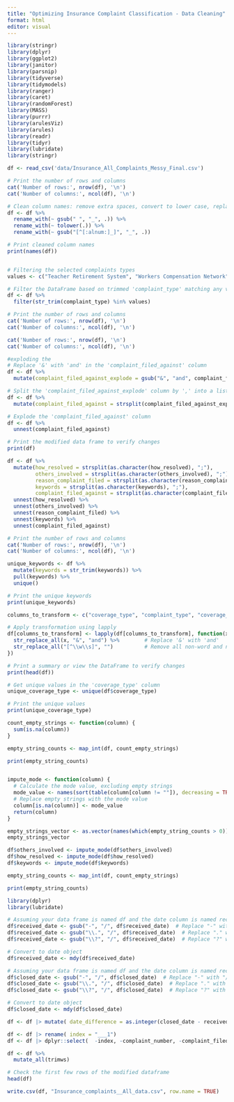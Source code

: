 ```yaml
---
title: "Optimizing Insurance Complaint Classification - Data Cleaning"
format: html
editor: visual
---
```


```r

library(stringr)
library(dplyr)
library(ggplot2)
library(janitor)
library(parsnip)
library(tidyverse)
library(tidymodels)
library(ranger)
library(caret)
library(randomForest)
library(MASS)
library(purrr)
library(arulesViz)
library(arules)
library(readr)
library(tidyr)
library(lubridate)
library(stringr)

```

```r

df <- read_csv('data/Insurance_All_Complaints_Messy_Final.csv')

```

```r
# Print the number of rows and columns
cat('Number of rows:', nrow(df), '\n')
cat('Number of columns:', ncol(df), '\n')
```

```r
# Clean column names: remove extra spaces, convert to lower case, replace spaces and non-alphanumeric characters with underscores
df <- df %>%
  rename_with(~ gsub(" ", "_", .)) %>%
  rename_with(~ tolower(.)) %>%
  rename_with(~ gsub("[^[:alnum:]_]", "_", .))

```

```r

# Print cleaned column names
print(names(df))


# Filtering the selected complaints types
values <- c("Teacher Retirement System", "Workers Compensation Network", "Independent Review Org", "Portal")

# Filter the DataFrame based on trimmed 'complaint_type' matching any value in 'values'
df <- df %>%
  filter(str_trim(complaint_type) %in% values)

# Print the number of rows and columns
cat('Number of rows:', nrow(df), '\n')
cat('Number of columns:', ncol(df), '\n')

```

```r

cat('Number of rows:', nrow(df), '\n')
cat('Number of columns:', ncol(df), '\n')

```

```r

#exploding the 
# Replace '&' with 'and' in the 'complaint_filed_against' column
df <- df %>%
  mutate(complaint_filed_against_explode = gsub("&", "and", complaint_filed_against, fixed = TRUE))

# Split the 'complaint_filed_against_explode' column by ',' into a list in a new column
df <- df %>%
  mutate(complaint_filed_against = strsplit(complaint_filed_against_explode, ","))

# Explode the 'complaint_filed_against' column
df <- df %>%
  unnest(complaint_filed_against)

# Print the modified data frame to verify changes
print(df)

```

```r

df <- df %>%
  mutate(how_resolved = strsplit(as.character(how_resolved), ";"),
         others_involved = strsplit(as.character(others_involved), ";"),
         reason_complaint_filed = strsplit(as.character(reason_complaint_filed), ";"),
         keywords = strsplit(as.character(keywords), ";"),
         complaint_filed_against = strsplit(as.character(complaint_filed_against), ";") ) %>%
  unnest(how_resolved) %>%
  unnest(others_involved) %>%
  unnest(reason_complaint_filed) %>%
  unnest(keywords) %>%
  unnest(complaint_filed_against)

# Print the number of rows and columns
cat('Number of rows:', nrow(df), '\n')
cat('Number of columns:', ncol(df), '\n')

```

```r

unique_keywords <- df %>%
  mutate(keywords = str_trim(keywords)) %>%
  pull(keywords) %>%
  unique()

# Print the unique keywords
print(unique_keywords)

```

```r

columns_to_transform <- c("coverage_type", "complaint_type", "coverage_level")

# Apply transformation using lapply
df[columns_to_transform] <- lapply(df[columns_to_transform], function(x) {
  str_replace_all(x, "&", "and") %>%        # Replace '&' with 'and'
  str_replace_all("[^\\w\\s]", "")          # Remove all non-word and non-space characters
})

# Print a summary or view the DataFrame to verify changes
print(head(df))

```

```r

# Get unique values in the 'coverage_type' column
unique_coverage_type <- unique(df$coverage_type)

# Print the unique values
print(unique_coverage_type)

```

```r

count_empty_strings <- function(column) {
  sum(is.na(column))
}

empty_string_counts <- map_int(df, count_empty_strings)

print(empty_string_counts)


impute_mode <- function(column) {
  # Calculate the mode value, excluding empty strings
  mode_value <- names(sort(table(column[column != ""]), decreasing = TRUE))[1]
  # Replace empty strings with the mode value
  column[is.na(column)] <- mode_value
  return(column)
}

empty_strings_vector <- as.vector(names(which(empty_string_counts > 0)))
empty_strings_vector

df$others_involved <- impute_mode(df$others_involved)
df$how_resolved <- impute_mode(df$how_resolved)
df$keywords <- impute_mode(df$keywords)

empty_string_counts <- map_int(df, count_empty_strings)

print(empty_string_counts)

```

```r

library(dplyr)
library(lubridate)

# Assuming your data frame is named df and the date column is named received_date
df$received_date <- gsub("-", "/", df$received_date)  # Replace "-" with "/"
df$received_date <- gsub("\\.", "/", df$received_date)  # Replace "." with "/"
df$received_date <- gsub("\\?", "/", df$received_date)  # Replace "?" with "/"

# Convert to date object
df$received_date <- mdy(df$received_date)

# Assuming your data frame is named df and the date column is named received_date
df$closed_date <- gsub("-", "/", df$closed_date)  # Replace "-" with "/"
df$closed_date <- gsub("\\.", "/", df$closed_date)  # Replace "." with "/"
df$closed_date <- gsub("\\?", "/", df$closed_date)  # Replace "?" with "/"

# Convert to date object
df$closed_date <- mdy(df$closed_date)

df <- df |> mutate( date_difference = as.integer(closed_date - received_date))

```

```r

df <- df |> rename( index = "___1")
df <- df |> dplyr::select(  -index, -complaint_number, -complaint_filed_against_explode, -received_date, -closed_date )

df <- df %>%
  mutate_all(trimws)

# Check the first few rows of the modified dataframe
head(df)

```

```r

write.csv(df, "Insurance_complaints__All_data.csv", row.name = TRUE)

```
